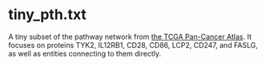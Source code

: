 # tiny_pth.txt

A tiny subset of the pathway network from 
[the TCGA Pan-Cancer Atlas](https://doi.org/10.1016/j.cell.2018.03.022). It 
focuses on proteins TYK2, IL12RB1, CD28, CD86, LCP2, CD247, and FASLG, 
as well as entities connecting to them directly.
